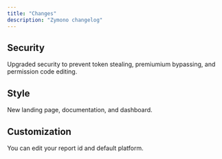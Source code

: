 ```yaml
---
title: "Changes"
description: "Zymono changelog"
---
```


## Security

Upgraded security to prevent token stealing, premiumium bypassing, and permission code editing.

## Style

New landing page, documentation, and dashboard.


## Customization

You can edit your report id and default platform.

